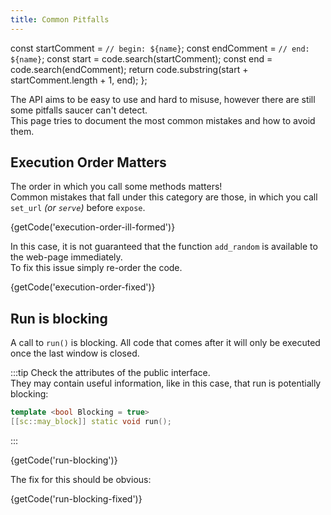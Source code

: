 ```yaml
---
title: Common Pitfalls
---
```



  const startComment = `// begin: ${name}`;
  const endComment = `// end: ${name}`;
  const start = code.search(startComment);
  const end = code.search(endComment);
  return code.substring(start + startComment.length + 1, end);
};

The API aims to be easy to use and hard to misuse, however there are still some pitfalls saucer can't detect.  
This page tries to document the most common mistakes and how to avoid them.

## Execution Order Matters

The order in which you call some methods matters!  
Common mistakes that fall under this category are those, in which you call `set_url` _(or `serve`)_ before `expose`.
 
<CodeBlock language="cpp" title="Example: Ill formed program">
  {getCode('execution-order-ill-formed')}
</CodeBlock>

In this case, it is not guaranteed that the function `add_random` is available to the web-page immediately.  
To fix this issue simply re-order the code.

<CodeBlock language="cpp" title="Example: Well formed program">
  {getCode('execution-order-fixed')}
</CodeBlock>

## Run is blocking

A call to `run()` is blocking. 
All code that comes after it will only be executed once the last window is closed.

:::tip
Check the attributes of the public interface.  
They may contain useful information, like in this case, that run is potentially blocking:

```cpp
template <bool Blocking = true>
[[sc::may_block]] static void run();
```
:::

<CodeBlock language="cpp" title="Example: Ill formed program">
  {getCode('run-blocking')}
</CodeBlock>

The fix for this should be obvious:

<CodeBlock language="cpp" title="Example: Well formed program">
  {getCode('run-blocking-fixed')}
</CodeBlock>
